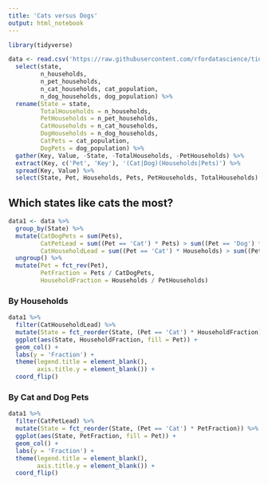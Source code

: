 ```yaml
---
title: 'Cats versus Dogs'
output: html_notebook
---
```


```r
library(tidyverse)
```

```r
data <- read.csv('https://raw.githubusercontent.com/rfordatascience/tidytuesday/master/data/2018-09-11/cats_vs_dogs.csv') %>%
  select(state, 
         n_households,
         n_pet_households,
         n_cat_households, cat_population,
         n_dog_households, dog_population) %>%
  rename(State = state,
         TotalHouseholds = n_households,
         PetHouseholds = n_pet_households,
         CatHouseholds = n_cat_households,
         DogHouseholds = n_dog_households,
         CatPets = cat_population,
         DogPets = dog_population) %>%
  gather(Key, Value, -State, -TotalHouseholds, -PetHouseholds) %>%
  extract(Key, c('Pet', 'Key'), '(Cat|Dog)(Households|Pets)') %>%
  spread(Key, Value) %>%
  select(State, Pet, Households, Pets, PetHouseholds, TotalHouseholds)
```

## Which states like cats the most?

```r
data1 <- data %>%
  group_by(State) %>%
  mutate(CatDogPets = sum(Pets),
         CatPetLead = sum((Pet == 'Cat') * Pets) > sum((Pet == 'Dog') * Pets),
         CatHouseholdLead = sum((Pet == 'Cat') * Households) > sum((Pet == 'Dog') * Households)) %>%
  ungroup() %>%
  mutate(Pet = fct_rev(Pet),
         PetFraction = Pets / CatDogPets,
         HouseholdFraction = Households / PetHouseholds)
```

### By Households

```r
data1 %>%
  filter(CatHouseholdLead) %>%
  mutate(State = fct_reorder(State, (Pet == 'Cat') * HouseholdFraction)) %>%
  ggplot(aes(State, HouseholdFraction, fill = Pet)) +
  geom_col() +
  labs(y = 'Fraction') +
  theme(legend.title = element_blank(),
        axis.title.y = element_blank()) +
  coord_flip()
```

### By Cat and Dog Pets

```r
data1 %>%
  filter(CatPetLead) %>%
  mutate(State = fct_reorder(State, (Pet == 'Cat') * PetFraction)) %>%
  ggplot(aes(State, PetFraction, fill = Pet)) +
  geom_col() +
  labs(y = 'Fraction') +
  theme(legend.title = element_blank(),
        axis.title.y = element_blank()) +
  coord_flip()
```
